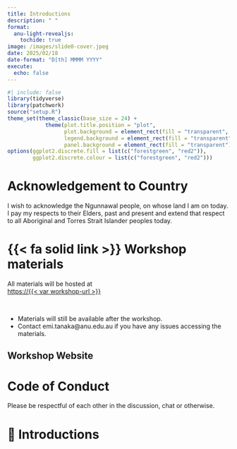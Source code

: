 ```yaml
---
title: Introductions
description: " "
format:
  anu-light-revealjs:
    tochide: true
image: /images/slide0-cover.jpeg
date: 2025/02/18
date-format: "D[th] MMMM YYYY"
execute:
  echo: false
---
```



```r
#| include: false
library(tidyverse)
library(patchwork)
source("setup.R")
theme_set(theme_classic(base_size = 24) + 
            theme(plot.title.position = "plot",
                  plot.background = element_rect(fill = "transparent", color = "transparent"),
                  legend.background = element_rect(fill = "transparent"),
                  panel.background = element_rect(fill = "transparent")))
options(ggplot2.discrete.fill = list(c("forestgreen", "red2")),
        ggplot2.discrete.colour = list(c("forestgreen", "red2")))
```

<div style="display:none;">{{< fa thumbs-up >}}</div>

# Acknowledgement to Country {background-color="#F5EDDE"}

::: notes

I wish to acknowledge the Ngunnawal people, on whose land I am on today. I pay my respects to their Elders, past and present and extend that respect to all Aboriginal and Torres Strait Islander peoples today.

:::



# {{< fa solid link >}} Workshop materials

::: box

All materials will be hosted at<br> 
[https://{{< var workshop-url >}}](https://{{< var workshop-url >}}){.f1 target="_blank"}

:::

<Br>

- Materials will still be available after the workshop. 
- Contact emi.tanaka@anu.edu.au if you have any issues accessing the materials.

## Workshop Website {background-iframe="https://emitanaka.org/workshop-intro-stats/" background-interactive=true}




# Code of Conduct {background-color="#F5EDDE"}

Please be respectful of each other in the discussion, chat or otherwise.


# 👋 Introductions {background-color="#F5EDDE"}





